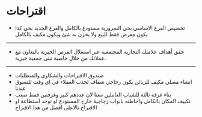 # اقتراحات

* تخصيص الفرع الاساسي بحي السرورية مستودع بالكامل والفرع الجديد بحي كذا يكون معرض فقط  للبيع ولا يخزن به شئ ويكون مكيف بالكامل
---
* حقق أهداف علامتك التجارية المجتمعية عبر استغلال الفرص الخيرية بالتعاون مع عملائك من خلال خاصية تبنى جمعية خيرية.
---
* صندوق الاقتراحات والشكاوى والمتطلبات
* انشاء مصلي مكيف للزبائن يكون زجاجي شفاف لجذب العملاء في اي وقت للتسوق عندنا
* بناء غرفة ثالثة للشباب العاملين معنا لان عددهم كبير وغرفتين فقط صعب
* تكييف المكان بالكامل واحاطته بابواب زجاجية خارج المستودع لو توجد استطاعة او الاقتراح بالاعلى افضل من هذا الاقتراح